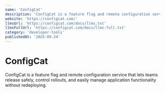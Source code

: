 ```yaml
---
name: 'ConfigCat'
description: 'ConfigCat is a feature flag and remote configuration service that lets teams release safely, control rollouts, and easily manage application functionality without redeploying.'
website: 'https://configcat.com/'
llmsUrl: 'https://configcat.com/docs/llms.txt'
llmsFullUrl: 'https://configcat.com/docs/llms-full.txt'
category: 'developer-tools'
publishedAt: '2025-09-24'
---
```


# ConfigCat

ConfigCat is a feature flag and remote configuration service that lets teams release safely, control rollouts, and easily manage application functionality without redeploying.
